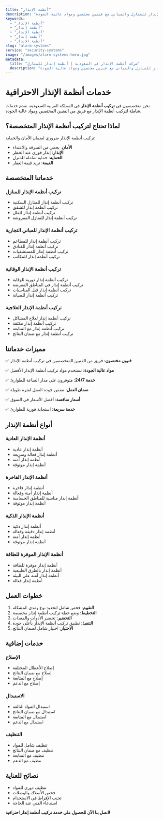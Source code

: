 ```yaml
---
title: "أنظمة الإنذار"
description: "خدمات تركيب أنظمة الإنذار للمنازل والمباني مع فنيين مختصين ومواد عالية الجودة"
keywords:
  - "أنظمة الإنذار"
  - "أنظمة إنذار"
  - "أنظمة الإنذار"
  - "أنظمة إنذار"
  - "أنظمة الإنذار"
slug: "alarm-systems"
service: "security-systems"
image: "/images/alarm-systems-hero.jpg"
metadata:
  title: "شركة أنظمة الإنذار في السعودية | أنظمة إنذار للمنازل"
  description: "أفضل شركة أنظمة إنذار في السعودية. خدمات تركيب أنظمة الإنذار للمنازل والمباني مع فنيين مختصين ومواد عالية الجودة."
---
```


# خدمات أنظمة الإنذار الاحترافية

نحن متخصصون في **تركيب أنظمة الإنذار** في المملكة العربية السعودية، نقدم خدمات شاملة لتركيب أنظمة الإنذار مع فريق من الفنيين المختصين ومواد عالية الجودة.

## لماذا تحتاج لتركيب أنظمة الإنذار المتخصصة؟

تركيب أنظمة الإنذار ضروري لضمان الأمان والحماية:

- **الأمان**: يحمي من السرقة والاعتداء
- **الإنذار**: إنذار فوري عند الخطر
- **الحماية**: حماية شاملة للمنزل
- **القيمة**: تزيد قيمة العقار

## خدماتنا المتخصصة

### تركيب أنظمة الإنذار للمنازل
- تركيب أنظمة إنذار للمنازل السكنية
- تركيب أنظمة إنذار للشقق
- تركيب أنظمة إنذار للفلل
- تركيب أنظمة إنذار للمنازل المفروشة

### تركيب أنظمة الإنذار للمباني التجارية
- تركيب أنظمة إنذار للمطاعم
- تركيب أنظمة إنذار للفنادق
- تركيب أنظمة إنذار للمستشفيات
- تركيب أنظمة إنذار للمكاتب

### تركيب أنظمة الإنذار الوقائية
- تركيب أنظمة إنذار دورية للوقاية
- تركيب أنظمة إنذار في المناطق المعرضة
- تركيب أنظمة إنذار قبل المناسبات
- تركيب أنظمة إنذار للصيانة

### تركيب أنظمة الإنذار العلاجية
- تركيب أنظمة إنذار لعلاج المشاكل
- تركيب أنظمة إنذار مكثفة
- تركيب أنظمة إنذار مع المتابعة
- تركيب أنظمة إنذار مع ضمان النتائج

## مميزات خدماتنا

✅ **فنيون مختصون**: فريق من الفنيين المتخصصين في تركيب أنظمة الإنذار

✅ **مواد عالية الجودة**: نستخدم مواد تركيب أنظمة الإنذار الأفضل

✅ **خدمة 24/7**: متوفرون على مدار الساعة للطوارئ

✅ **ضمان العمل**: نضمن جودة العمل لفترة طويلة

✅ **أسعار منافسة**: أفضل الأسعار في السوق

✅ **خدمة سريعة**: استجابة فورية للطوارئ

## أنواع أنظمة الإنذار

### أنظمة الإنذار العادية
- أنظمة إنذار عادية
- أنظمة إنذار فعالة وسريعة
- أنظمة إنذار آمنة
- أنظمة إنذار موثوقة

### أنظمة الإنذار الفاخرة
- أنظمة إنذار فاخرة
- أنظمة إنذار آمنة وفعالة
- أنظمة إنذار مناسبة للمناطق الحساسة
- أنظمة إنذار موثوقة

### أنظمة الإنذار الذكية
- أنظمة إنذار ذكية
- أنظمة إنذار دقيقة وفعالة
- أنظمة إنذار آمنة
- أنظمة إنذار موثوقة

### أنظمة الإنذار الموفرة للطاقة
- أنظمة إنذار موفرة للطاقة
- أنظمة إنذار بالطرق الطبيعية
- أنظمة إنذار آمنة على البيئة
- أنظمة إنذار فعالة

## خطوات العمل

1. **التقييم**: فحص شامل لتحديد نوع ومدى المشكلة
2. **التخطيط**: وضع خطة تركيب أنظمة إنذار مخصصة
3. **التحضير**: تحضير الأدوات والمعدات
4. **التنفيذ**: تطبيق تركيب أنظمة الإنذار بأعلى جودة
5. **الاختبار**: اختبار شامل لضمان النتائج

## خدمات إضافية

### الإصلاح
- إصلاح الأعطال المختلفة
- إصلاح مع ضمان النتائج
- إصلاح مع المتابعة
- إصلاح مع الدعم

### الاستبدال
- استبدال المواد التالفة
- استبدال مع ضمان النتائج
- استبدال مع المتابعة
- استبدال مع الدعم

### التنظيف
- تنظيف شامل للمواد
- تنظيف مع ضمان النتائج
- تنظيف مع المتابعة
- تنظيف مع الدعم

## نصائح للعناية

- تنظيف دوري للمواد
- فحص الأسلاك والوصلات
- تجنب الإفراط في الاستخدام
- استدعاء الفني عند الحاجة

**اتصل بنا الآن للحصول على خدمة تركيب أنظمة إنذار احترافية!**
